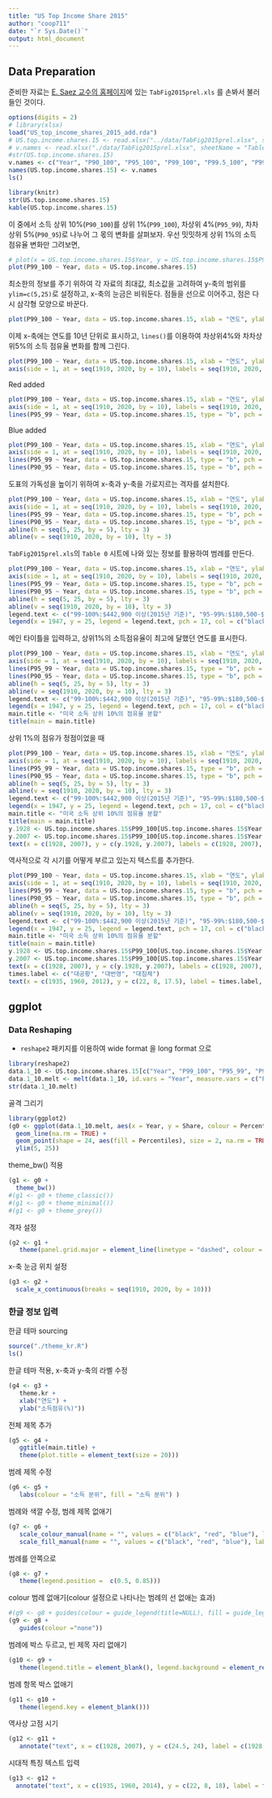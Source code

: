 ```yaml
---
title: "US Top Income Share 2015"
author: "coop711"
date: "`r Sys.Date()`"
output: html_document
---
```


## Data Preparation

준비한 자료는  [E. Saez 교수의 홈페이지](http://elsa.berkeley.edu/~saez/)에 있는 `TabFig2015prel.xls` 를 손봐서 불러들인 것이다. 

```r
options(digits = 2)
# library(xlsx)
load("US_top_income_shares_2015_add.rda")
# US.top.income.shares.15 <- read.xlsx("../data/TabFig2015prel.xlsx", sheetIndex = 9, sheetName = "Table A3", startRow = 6, endRow = 107, colIndex = c(1:7, 9:13), header = FALSE)
# v.names <- read.xlsx("./data/TabFig2015prel.xlsx", sheetName = "Table A3", startRow = 4, endRow = 4, colIndex = c(2:7, 9:15), colClasses = character, header = FALSE)
#str(US.top.income.shares.15)
v.names <- c("Year", "P90_100", "P95_100", "P99_100", "P99.5_100", "P99.9_100", "P99.99_100", "P90_95", "P95_99", "P99_99.5", "P99.5_99.9", "P99.9_99.99")
names(US.top.income.shares.15) <- v.names
ls()
```

<!--작업을 마친 자료파일은 `US.top.income.shares.15`이며, 이 자료의 구조와 앞의 몇 열의 값은 다음과 같다.-->

```r
library(knitr)
str(US.top.income.shares.15)
kable(US.top.income.shares.15)
```

이 중에서 소득 상위 10%(`P90_100`)를 상위 1%(`P99_100`), 차상위 4%(`P95_99`), 차차상위 5%(`P90_95`)로 나누어 그 몫의 변화를 살펴보자. 우선 밋밋하게 상위 1%의 소득 점유율 변화만 그려보면,

```r
# plot(x = US.top.income.shares.15$Year, y = US.top.income.shares.15$P99_100)
plot(P99_100 ~ Year, data = US.top.income.shares.15)
```

최소한의 정보를 주기 위하여 각 자료의 최대값, 최소값을 고려하여 y-축의 범위를 `ylim=c(5,25)`로 설정하고, x-축의 눈금은 비워둔다. 점들을 선으로 이어주고, 점은 다시 삼각형 모양으로 바꾼다.

```r
plot(P99_100 ~ Year, data = US.top.income.shares.15, xlab = "연도", ylab = "소득점유(%)", ylim = c(5, 25), xaxt = "n", type = "b", pch = 17)
```

이제 x-축에는 연도를 10년 단위로 표시하고, `lines()`를 이용하여 차상위4%와 차차상위5%의 소득 점유율 변화를 함께 그린다.

```r
plot(P99_100 ~ Year, data = US.top.income.shares.15, xlab = "연도", ylab = "소득점유(%)", xlim = c(1910, 2020), ylim = c(5, 25), xaxt = "n", type = "b", pch = 17)
axis(side = 1, at = seq(1910, 2020, by = 10), labels = seq(1910, 2020, by = 10))
```
Red added

```r
plot(P99_100 ~ Year, data = US.top.income.shares.15, xlab = "연도", ylab = "소득점유(%)", xlim = c(1910, 2020), ylim = c(5, 25), xaxt = "n", type = "b", pch = 17)
axis(side = 1, at = seq(1910, 2020, by = 10), labels = seq(1910, 2020, by = 10))
lines(P95_99 ~ Year, data = US.top.income.shares.15, type = "b", pch = 17, col = "red")
```
Blue added

```r
plot(P99_100 ~ Year, data = US.top.income.shares.15, xlab = "연도", ylab = "소득점유(%)", xlim = c(1910, 2020), ylim = c(5, 25), xaxt = "n", type = "b", pch = 17)
axis(side = 1, at = seq(1910, 2020, by = 10), labels = seq(1910, 2020, by = 10))
lines(P95_99 ~ Year, data = US.top.income.shares.15, type = "b", pch = 17, col = "red")
lines(P90_95 ~ Year, data = US.top.income.shares.15, type = "b", pch = 17, col = "blue")
```

도표의 가독성을 높이기 위하여 x-축과 y-축을 가로지르는 격자를 설치한다.

```r
plot(P99_100 ~ Year, data = US.top.income.shares.15, xlab = "연도", ylab = "소득점유(%)", xlim = c(1910, 2020), ylim = c(5, 25), xaxt = "n", type = "b", pch = 17)
axis(side = 1, at = seq(1910, 2020, by = 10), labels = seq(1910, 2020, by = 10))
lines(P95_99 ~ Year, data = US.top.income.shares.15, type = "b", pch = 17, col = "red")
lines(P90_95 ~ Year, data = US.top.income.shares.15, type = "b", pch = 17, col = "blue")
abline(h = seq(5, 25, by = 5), lty = 3)
abline(v = seq(1910, 2020, by = 10), lty = 3)
```

`TabFig2015prel.xls`의 `Table 0` 시트에 나와 있는 정보를 활용하여 범례를 만든다.

```r
plot(P99_100 ~ Year, data = US.top.income.shares.15, xlab = "연도", ylab = "소득점유(%)", xlim = c(1910, 2020), ylim = c(5,25), xaxt = "n", type = "b", pch = 17)
axis(side = 1, at = seq(1910, 2020, by = 10), labels = seq(1910, 2020, by = 10))
lines(P95_99 ~ Year, data = US.top.income.shares.15, type = "b", pch = 17, col = "red")
lines(P90_95 ~ Year, data = US.top.income.shares.15, type = "b", pch = 17, col = "blue")
abline(h = seq(5, 25, by = 5), lty = 3)
abline(v = seq(1910, 2020, by = 10), lty = 3)
legend.text <- c("99-100%:$442,900 이상(2015년 기준)", "95-99%:$180,500-$442,900", "90-95%:$124,810-$180,500")
legend(x = 1947, y = 25, legend = legend.text, pch = 17, col = c("black", "red", "blue"))
```

메인 타이틀을 입력하고, 상위1%의 소득점유율이 최고에 달했던 연도를 표시한다.

```r
plot(P99_100 ~ Year, data = US.top.income.shares.15, xlab = "연도", ylab = "소득점유(%)", xlim = c(1910, 2020), ylim = c(5,25), xaxt = "n", type = "b", pch = 17)
axis(side = 1, at = seq(1910, 2020, by = 10), labels = seq(1910, 2020, by = 10))
lines(P95_99 ~ Year, data = US.top.income.shares.15, type = "b", pch = 17, col = "red")
lines(P90_95 ~ Year, data = US.top.income.shares.15, type = "b", pch = 17, col = "blue")
abline(h = seq(5, 25, by = 5), lty = 3)
abline(v = seq(1910, 2020, by = 10), lty = 3)
legend.text <- c("99-100%:$442,900 이상(2015년 기준)", "95-99%:$180,500-$442,900", "90-95%:$124,810-$180,500")
legend(x = 1947, y = 25, legend = legend.text, pch = 17, col = c("black", "red", "blue"))
main.title <- "미국 소득 상위 10%의 점유율 분할"
title(main = main.title)
```
상위 1%의 점유가 정점이었을 때

```r
plot(P99_100 ~ Year, data = US.top.income.shares.15, xlab = "연도", ylab = "소득점유(%)", xlim = c(1910, 2020), ylim = c(5,25), xaxt = "n", type = "b", pch = 17)
axis(side = 1, at = seq(1910, 2020, by = 10), labels = seq(1910, 2020, by = 10))
lines(P95_99 ~ Year, data = US.top.income.shares.15, type = "b", pch = 17, col = "red")
lines(P90_95 ~ Year, data = US.top.income.shares.15, type = "b", pch = 17, col = "blue")
abline(h = seq(5, 25, by = 5), lty = 3)
abline(v = seq(1910, 2020, by = 10), lty = 3)
legend.text <- c("99-100%:$442,900 이상(2015년 기준)", "95-99%:$180,500-$442,900", "90-95%:$124,810-$180,500")
legend(x = 1947, y = 25, legend = legend.text, pch = 17, col = c("black", "red", "blue"))
main.title <- "미국 소득 상위 10%의 점유율 분할"
title(main = main.title)
y.1928 <- US.top.income.shares.15$P99_100[US.top.income.shares.15$Year == 1928]
y.2007 <- US.top.income.shares.15$P99_100[US.top.income.shares.15$Year == 2007]
text(x = c(1928, 2007), y = c(y.1928, y.2007), labels = c(1928, 2007), pos = 3)
```

역사적으로 각 시기를 어떻게 부르고 있는지 텍스트를 추가한다.

```r
plot(P99_100 ~ Year, data = US.top.income.shares.15, xlab = "연도", ylab = "소득점유(%)", xlim = c(1910, 2020), ylim = c(5,25), xaxt = "n", type = "b", pch = 17)
axis(side = 1, at = seq(1910, 2020, by = 10), labels = seq(1910, 2020, by = 10))
lines(P95_99 ~ Year, data = US.top.income.shares.15, type = "b", pch = 17, col = "red")
lines(P90_95 ~ Year, data = US.top.income.shares.15, type = "b", pch = 17, col = "blue")
abline(h = seq(5, 25, by = 5), lty = 3)
abline(v = seq(1910, 2020, by = 10), lty = 3)
legend.text <- c("99-100%:$442,900 이상(2015년 기준)", "95-99%:$180,500-$442,900", "90-95%:$124,810-$180,500")
legend(x = 1947, y = 25, legend = legend.text, pch = 17, col = c("black", "red", "blue"))
main.title <- "미국 소득 상위 10%의 점유율 분할"
title(main = main.title)
y.1928 <- US.top.income.shares.15$P99_100[US.top.income.shares.15$Year == 1928]
y.2007 <- US.top.income.shares.15$P99_100[US.top.income.shares.15$Year == 2007]
text(x = c(1928, 2007), y = c(y.1928, y.2007), labels = c(1928, 2007), pos = 3)
times.label <- c("대공황", "대번영", "대침체")
text(x = c(1935, 1960, 2012), y = c(22, 8, 17.5), label = times.label, cex = 2.0, col = "red")
```

## ggplot

### Data Reshaping

* `reshape2` 패키지를 이용하여 wide format 을 long format 으로

```r
library(reshape2)
data.1_10 <- US.top.income.shares.15[c("Year", "P99_100", "P95_99", "P90_95")]
data.1_10.melt <- melt(data.1_10, id.vars = "Year", measure.vars = c("P99_100", "P95_99", "P90_95"), variable.name = "Percentiles", value.name = "Share")
str(data.1_10.melt)
```

골격 그리기

```r
library(ggplot2)
(g0 <- ggplot(data.1_10.melt, aes(x = Year, y = Share, colour = Percentiles)) + 
  geom_line(na.rm = TRUE) + 
  geom_point(shape = 24, aes(fill = Percentiles), size = 2, na.rm = TRUE) + 
  ylim(5, 25))
```

theme_bw() 적용

```r
(g1 <- g0 + 
  theme_bw())
#(g1 <- g0 + theme_classic())
#(g1 <- g0 + theme_minimal())
#(g1 <- g0 + theme_grey())
```

격자 설정

```r
(g2 <- g1 + 
   theme(panel.grid.major = element_line(linetype = "dashed", colour = "black")))
```

x-축 눈금 위치 설정

```r
(g3 <- g2 + 
  scale_x_continuous(breaks = seq(1910, 2020, by = 10)))
```


### 한글 정보 입력

한글 테마 sourcing

```r
source("./theme_kr.R")
ls()
```

한글 테마 적용, x-축과 y-축의 라벨 수정

```r
(g4 <- g3 + 
   theme.kr + 
   xlab("연도") + 
   ylab("소득점유(%)"))
```

전체 제목 추가

```r
(g5 <- g4 + 
   ggtitle(main.title) + 
   theme(plot.title = element_text(size = 20)))
```

범례 제목 수정

```r
(g6 <- g5 + 
   labs(colour = "소득 분위", fill = "소득 분위") )
```

범례와 색깔 수정, 범례 제목 없애기

```r
(g7 <- g6 + 
   scale_colour_manual(name = "", values = c("black", "red", "blue"), labels = legend.text) +
   scale_fill_manual(name = "", values = c("black", "red", "blue"), labels = legend.text))
```

범례를 안쪽으로

```r
(g8 <- g7 + 
   theme(legend.position =  c(0.5, 0.85)))
```

colour 범례 없애기(colour 설정으로 나타나는 범례의 선 없애는 효과)

```r
#(g9 <- g8 + guides(colour = guide_legend(title=NULL), fill = guide_legend(title=NULL)))
(g9 <- g8 + 
   guides(colour ="none"))
```

범례에 박스 두르고, 빈 제목 자리 없애기

```r
(g10 <- g9 + 
   theme(legend.title = element_blank(), legend.background = element_rect(fill = "white", colour = "black")))
```

범례 항목 박스 없애기

```r
(g11 <- g10 + 
   theme(legend.key = element_blank()))
```

역사상 고점 시기

```r
(g12 <- g11 + 
   annotate("text", x = c(1928, 2007), y = c(24.5, 24), label = c(1928, 2007)))
```



시대적 특징 텍스트 입력

```r
(g13 <- g12 + 
  annotate("text", x = c(1935, 1960, 2014), y = c(22, 8, 18), label = times.label, colour = "red", family = "HCR Dotum LVT", size = 8))
```


<!--## 뒷 정리

```r
save.image(file="US_top_income_shares_2015_add.rda")
```
-->
